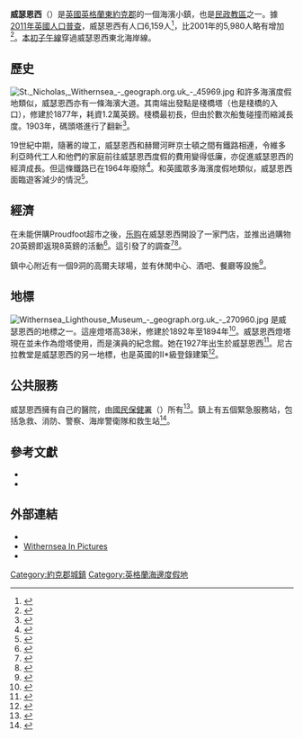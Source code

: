{{noteTA
|G1=UK Places
|G2=Unit
|G3=zh-tw:特易購;zh-cn:乐购;zh-sg:特易购;
}}
{{Infobox UK place
| static_image_name        = Pier Towers Withernsea.JPG
| static_image_caption     = 
| country                  = 英格蘭
| coordinates              = {{coord|53.7285|0.0382|display=inline,title}}
| label_position           = top
| official_name            = Withernsea
| population               = 6,159
| population_ref           = （[[2011年英國人口普查|2011年普查]]）<ref name="2011 census"/>
| civil_parish             = Withernsea
| unitary_england          = [[東約克郡|東約克郡]]
| lieutenancy_england      = [[東約克郡|東約克郡]]
| region                   = 約克郡和亨伯
| constituency_westminster = [[貝弗利和霍爾德內斯_(英國國會選區)|貝弗利和霍爾德內斯]]
| post_town                = WITHERNSEA
| postcode_district        = HU19
| postcode_area            = HU
| dial_code                = 01964
| os_grid_reference        = TA344277
|london_distance_mi        = 150<!-- straight line per MOS – constant and comparable with other place distances -->
|london_direction          = S
}}
'''威瑟恩西'''（{{lang-en|Withernsea}}）是[[英國|英國]][[英格蘭|英格蘭]][[東約克郡|東約克郡]]的一個海濱小鎮，也是[[民政教區|民政教區]]之一。據[[2011年英國人口普查|2011年英國人口普查]]，威瑟恩西有人口6,159人<ref name="2011 census">{{NOMIS2011
 | id = 1170211289
 | title = Withernsea Parish
 | access-date = 2018-02-27}}</ref>，比2001年的5,980人略有增加<ref>{{cite web |url=https://www.nomisweb.co.uk/sources/census_2001_ks/report?compare=00FB160 |title=Withernsea Parish |work=2001 Census Key Statistics Report |accessdate=2021-04-08 |dead-url=no |archive-date=2021-04-24 |archive-url=https://web.archive.org/web/20210424140911/https://www.nomisweb.co.uk/sources/census_2001_ks/report?compare=00FB160 }}</ref>。[[本初子午線|本初子午線]]穿過威瑟恩西東北海岸線。

==歷史==
[[File:St._Nicholas,_Withernsea_-_geograph.org.uk_-_45969.jpg|thumb]]
和許多海濱度假地類似，威瑟恩西亦有一條海濱大道。其南端出發點是棧橋塔（也是棧橋的入口），修建於1877年，耗資1.2萬英鎊。棧橋最初長{{convert|399|yd|m}}，但由於數次船隻碰撞而縮減長度。1903年，碼頭塔進行了翻新<ref>{{cite web|url = http://www.bbc.co.uk/humber/bus/archives/082003/22/index.shtml|title = BBC Bus – Withernsea|work = BBC Humber|publisher = BBC|access-date = 2008-07-22|date = 2003-08-22|archive-date = 2016-04-18|archive-url = https://web.archive.org/web/20160418231626/http://www.bbc.co.uk/humber/bus/archives/082003/22/index.shtml|dead-url = no}}</ref>。

19世紀中期，隨著{{link-en|赫爾和霍德尼斯鐵路|Hull and Holderness Railway}}的竣工，威瑟恩西和赫爾河畔京士頓之間有鐵路相連，令維多利亞時代工人和他們的家庭前往威瑟恩西度假的費用變得低廉，亦促進威瑟恩西的經濟成長。但這條鐵路已在1964年廢除<ref>{{cite book | last = Price | first = Peter | title = Lost Railways of Holderness, The Hull Withernsea and Hull Hornsea Lines | publisher = Hutton Press Ltd. | date = 1989-01-01 | isbn = 0-907033-86-5 }}</ref>。和英國眾多海濱度假地類似，威瑟恩西面臨遊客減少的情況<ref>{{cite news|url = http://news.bbc.co.uk/1/hi/uk/4799097.stm|title = Reinventing the seaside|work = BBC News Online|publisher = BBC|access-date = 2008-07-22|date = 2006-08-19|archive-date = 2009-05-19|archive-url = https://web.archive.org/web/20090519050032/http://news.bbc.co.uk/1/hi/uk/4799097.stm|dead-url = no}}</ref>。

==經濟==
在未能併購Proudfoot超市之後，[[乐购|乐购]]在威瑟恩西開設了一家門店，並推出過購物20英鎊即返現8英鎊的活動<ref>{{cite news|url = https://www.theguardian.com/money/2005/jan/06/consumerissues.supermarkets|title = Shop tactics|work = The Guardian|date = 2005-01-06|access-date = 2008-07-22|last = Pratley|first = Nils|location = London|archive-date = 2016-03-13|archive-url = https://web.archive.org/web/20160313085341/http://www.theguardian.com/money/2005/jan/06/consumerissues.supermarkets|dead-url = no}}</ref>。這引發了{{link-en|競爭委員會|Competition Commission}}的調查<ref>{{cite web|url = http://www.competition-commission.org.uk/inquiries/ref2006/grocery/pdf/main_party_responses_emerging_thinking_no_3.pdf|title = main party responses emerging thinking no 3|access-date = 2008-09-19|archive-date = 2012-02-07|archive-url = https://web.archive.org/web/20120207164849/http://www.competition-commission.org.uk/inquiries/ref2006/grocery/pdf/main_party_responses_emerging_thinking_no_3.pdf|dead-url = yes}}</ref><ref>{{cite web
|url=http://www.competition-commission.org.uk/inquiries/ref2006/grocery/pdf/main_party_submissions_pareto_retail_app_2.pdf
|title=Groceries Market inquiry: Main party submission
|access-date=2008-09-19
|archive-date=2012-02-07
|archive-url=https://web.archive.org/web/20120207164901/http://www.competition-commission.org.uk/inquiries/ref2006/grocery/pdf/main_party_submissions_pareto_retail_app_2.pdf
|dead-url=yes
}}</ref>。

鎮中心附近有一個9洞的高爾夫球場，並有休閒中心、酒吧、餐廳等設施<ref>{{cite web|url = http://www.council.withernsea.com/|title = Withernsea Town Council – home page|publisher = Withernsea Town Council|access-date = 2008-07-22|archive-date = 2008-10-12|archive-url = https://web.archive.org/web/20081012063825/http://www.council.withernsea.com/|dead-url = yes}}</ref>。

==地標==
[[File:Withernsea_Lighthouse_Museum_-_geograph.org.uk_-_270960.jpg|thumb]]
{{link-en|威瑟恩西燈塔|Withernsea Lighthouse}}是威瑟恩西的地標之一。這座燈塔高38米，修建於1892年至1894年<ref>{{cite web |url=https://withernsealighthouse.co.uk/history/ |title=The Story of Withernsea Lighthouse |work=Withernsea Lighthouse |accessdate=2021-04-08 |dead-url=no |archive-date=2021-04-24 |archive-url=https://web.archive.org/web/20210424140848/https://withernsealighthouse.co.uk/history/ }}</ref>。威瑟恩西燈塔現在並未作為燈塔使用，而是演員{{link-en|凱·肯戴爾|Kay Kendall}}的紀念館。她在1927年出生於威瑟恩西<ref>{{cite web |url=https://withernsealighthouse.co.uk/kay-kendall/ |title=Kay Kendall (1926-1959) |work=Withernsea Lighthouse |accessdate=2021-04-08 |dead-url=no |archive-date=2016-04-25 |archive-url=https://web.archive.org/web/20160425005002/http://www.withernsealighthouse.co.uk/kay-kendall/ }}</ref>。尼古拉教堂是威瑟恩西的另一地標，也是英國的II*級登錄建築<ref>{{National Heritage List for England|num=1366257|desc=Church of St Nicholas|access-date=2013-08-15}}</ref>。

==公共服務==
威瑟恩西擁有自己的醫院，由[[國民保健署|國民保健署]]（{{lang|en|NHS}}）所有<ref>{{cite web|url = http://www.nhs.uk/ServiceDirectories/Pages/Hospital.aspx?id=5NW33&v=4|title = Hospital – Withernsea Community Hospital Managing Trust Information|publisher = National Health Service|access-date = 2008-07-22|archive-date = 2009-07-20|archive-url = https://web.archive.org/web/20090720054538/http://www.nhs.uk/ServiceDirectories/Pages/Hospital.aspx?id=5NW33&v=4|dead-url = no}}</ref>。鎮上有五個緊急服務站，包括急救、消防、警察、海岸警衛隊和救生站<ref>{{cite book |last1=Chrystal |first1=Paul |title=Lifeboat stations of North East England through time : from Sunderland to the Humber |date=2012 |publisher=Amberley |location=Stroud |isbn=978-1-4456-1376-5 |page=80}}</ref>。

==參考文獻==
{{Reflist}}
{{Refbegin}}
*{{cite book|title=Gazetteer – A–Z of Towns Villages and Hamlets|year=2006|publisher=East Riding of Yorkshire Council|page=12<!--|access-date=12 February 2011-->}}
*{{cite web|title=Parish and Town Council elections|publisher=East Riding Council|url=http://www2.eastriding.gov.uk/council/elections-and-voting/elections/parish-and-town-council-elections/|access-date=17 November 2014|archive-date=2014-11-29|archive-url=https://web.archive.org/web/20141129124843/http://www2.eastriding.gov.uk/council/elections-and-voting/elections/parish-and-town-council-elections/|dead-url=no}}
{{Refend}}

==外部連結==
{{commons category-inline|Withernsea}}
* {{OpenDomesday|OS=TA3427|name=withernsea|display=Withernsea}}
* [http://www.withernsea1.co.uk Withernsea In Pictures] {{Wayback|url=http://www.withernsea1.co.uk/ |date=20210305190902 }}
* {{NHLE |num=1366257|desc=St Nicholas' Church}}

[[Category:約克郡城鎮|Category:約克郡城鎮]]
[[Category:英格蘭海邊度假地|Category:英格蘭海邊度假地]]